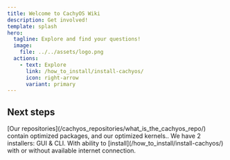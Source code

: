 ```yaml
---
title: Welcome to CachyOS Wiki
description: Get involved!
template: splash
hero:
  tagline: Explore and find your questions!
  image:
    file: ../../assets/logo.png
  actions:
    - text: Explore
      link: /how_to_install/install-cachyos/
      icon: right-arrow
      variant: primary
---
```



## Next steps

<CardGrid stagger>
  <Card title="How does CachyOS improve the performance?" icon="pencil">
    [Our repositories](/cachyos_repositories/what_is_the_cachyos_repo/) contain optimized packages, and our optimized kernels..
  </Card>
  <Card title="Installation" icon="add-document">
    We have 2 installers: GUI & CLI. With ability to [install](/how_to_install/install-cachyos/) with or without available internet connection.
  </Card>
</CardGrid>

